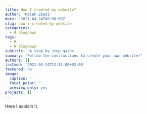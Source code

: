 ```yaml
---
title: How I created my website?
author: 'Malek Ebadi'
date: '2021-04-24T00:00:00Z'
slug: how-i-created-my-website
categories:
  - R blogdown
tags:
  - R
  - R blogdown
subtitle: 'A step by step guide'
summary: 'Follow the instructions to create your own website!'
authors: []
lastmod: '2021-04-24T23:51:00+03:00'
featured: no
image:
  caption: ''
  focal_point: ''
  preview_only: yes
projects: []
---
```


Here I explain it.